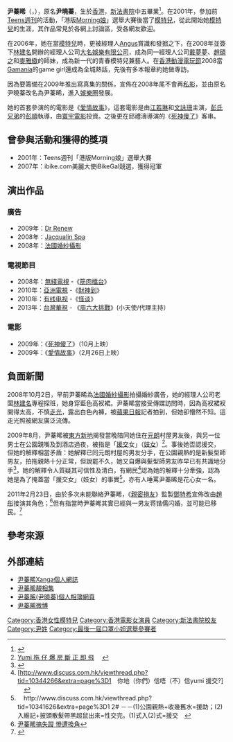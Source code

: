 {{藝人
| 姓名 = 尹蓁晞
| 類型 = 女藝人
| 英文名 = Yumi Wan
| 原名 = 尹曉蓁
| 圖片 = 尹蓁晞.jpg
| 出生日期 = {{Birth date and age|1987|9|24}}
| 國籍 = {{CNHK}}
| 出生地點 = {{BHKG}}
| 職業 = [[模特兒|模特兒]]、[[演員|演員]]
| 出道地點 = {{HKG}}
| 語言 = [[廣東話|廣東話]]、[[普通話|普通話]]
| 教育程度 = [[新法書院|新法書院]]中五畢業
| 活躍年代 = 2005年至2011年
| 經紀公司 = [[大名娛樂有限公司|大名娛樂有限公司]]
}}
'''尹蓁晞'''（{{lang|en|Yumi Wan}}，{{bd|1987年|9月24日}}），原名'''尹曉蓁'''，生於[[香港|香港]]，[[新法書院|新法書院]]中五畢業<ref>{{Cite web |url=http://www.hkheadline.com/ent/ent_star_details.asp?starid=612 |title=尹蓁晞 - 頭條日報 娛樂網 |accessdate=2010-06-27 |archive-date=2011-07-19 |archive-url=https://web.archive.org/web/20110719013521/http://www.hkheadline.com/ent/ent_star_details.asp?starid=612 |dead-url=no }}</ref>。在2001年，參加前[[Teens週刊|Teens週刊]]的活動，「港版[[Morning娘|Morning娘]]」選舉大賽後當了[[模特兒|模特兒]]，從此開始她[[模特兒|模特兒]]的生涯，其作品常見於各網上討論區，受各網友歡迎。

在2006年，她在當[[模特兒|模特兒]]時，更被經理人[[Angus|Angus]]賞識和發掘之下，在2008年並簽下[[林建名|林建名]]開辦的經理人公司[[大名娛樂有限公司|大名娛樂有限公司]]，成為同一經理人公司[[戴夢夢|戴夢夢]]、[[趙碩之|趙碩之]]和[[麥雅緻|麥雅緻]]的師妹，成為新一代的青春模特兒兼藝人。在[[香港動漫電玩節|香港動漫電玩節]]2008當[[Gamania|Gamania]]的game girl還成為全城熱話，先後有多本報章約她做專訪。

因為要籌備在2009年推出寫真集的關係，宣佈在2008年尾不會再[[私影|私影]]，並由原名尹曉蓁改名為尹蓁晞，進入[[娛樂圈|娛樂圈]]發展。

她的首套參演的的電影是《[[愛情故事|愛情故事]]》，這套電影是由[[江若琳|江若琳]]和[[文詠珊|文詠珊]]主演，[[彭氏兄弟|彭氏兄弟]]的[[彭順|彭順]]執導，由[[寰宇電影|寰宇電影]]投資。之後更在邱禮濤導演的《[[死神傻了|死神傻了]]》客串。

==曾參與活動和獲得的獎項==
*2001年：Teens週刊「港版Morning娘」選舉大賽
*2007年：ibike.com美麗大使iBikeGal競選，獲得冠軍

==演出作品==

===廣告===
*2009年：[[Dr_Renew|Dr Renew]] 
*2008年：[[Jacqualin_Spa|Jacqualin Spa]] 
*2008年：[[法國婚紗攝影|法國婚紗攝影]] 

===電視節目===
*2008年：[[無綫電視|無綫電視]] -《[[筋肉擂台|筋肉擂台]]》
*2010年：[[亞洲電視|亞洲電視]] -《[[財神到_(遊戲節目)|財神到]]》
*2010年：[[香港有線電視|有线电视]] -《[[怪谈_(电视节目)|怪谈]]》
*2013年：[[台灣|台灣]][[華視主頻|華視]] - 《[[周六大挑戰|周六大挑戰]]》(小天使/代理主持）

===電影===
*2009年：《[[死神傻了|死神傻了]]》（10月上映）
*2009年：《[[愛情故事|愛情故事]]》（2月26日上映）

==負面新聞==
2008年10月2日，早前尹蓁晞為[[法國婚紗攝影|法國婚紗攝影]]拍攝婚紗廣告，她的經理人公司老闆[[林建名|林建名]]專程探班，她身穿藍色高衩裙。尹蓁晞當接受傳媒訪問時，因為高衩裙衩開得太高，不慎[[走光_(行為)|走光]]，露出白色內褲，被[[蘋果日報|蘋果日報]]記者拍到，但她卻懵然不知。這走光照被網友廣泛流傳。

2009年8月，尹蓁晞被[[東方新地|東方新地]]揭發當晚陪同她住在[[元朗|元朗]]村屋男友後，與另一位男士在公園親嘴及到酒店過夜，被指是「[[援交|援交]]女」（[[妓女|妓女]]）<ref>[http://www.discuss.com.hk/viewthread.php?tid=10341626&extra=page%3D1  Yumi 拖 仔 爆 房 斷 正 即 飛] {{Wayback|url=http://www.discuss.com.hk/viewthread.php?tid=10341626&extra=page%3D1 |date=20090814204339 }}　</ref>。事後她否認援交，但她的解釋相當矛盾：她解釋已同元朗村屋的男友分手，在公園親熱的是新髮型師男友，拍拖親熱十分正常，但說罷不久，她又自爆與髮型師男友昨早已有共識地分手<ref>{{Cite web |url=http://hk.news.yahoo.com/article/090810/3/dmxh.html |title=Yumi自揭在公園親熱的是新男友，並共赴酒店過夜，過夜後又即時分手 |accessdate=2009-08-12 |archive-date=2009-08-14 |archive-url=https://web.archive.org/web/20090814215722/http://hk.news.yahoo.com/article/090810/3/dmxh.html |dead-url=no }}</ref>，她的解釋令人質疑其可信性及清白，有網民<ref>[http://www.discuss.com.hk/viewthread.php?tid=10344266&extra=page%3D1　你地（你們）信唔（不）信yumi 援交?] {{Wayback|url=http://www.discuss.com.hk/viewthread.php?tid=10344266&extra=page%3D1 |date=20090817203520 }}　</ref>認為她的解釋十分牽強，認為她是為了掩蓋當「援交女」（妓女）的事實<ref>　http://www.discuss.com.hk/viewthread.php?tid=10341626&extra=page%3D1 {{Wayback|url=http://www.discuss.com.hk/viewthread.php?tid=10341626&extra=page%3D1 |date=20090814204339 }} 2# －－(1)公園親熱+收幾舊水=援助；(2)入維記+披頭散髮帶黑超鼠出來=性交完。(1)式入(2)式=援交　</ref>，亦有人唾罵尹蓁晞是花心女一名。

2011年2月23日，由於多次未能聯絡尹蓁晞，《[[親密損友|親密損友]]》監製[[鄧特希|鄧特希]]宣佈改由[[趙彤|趙彤]]接演其角色；<ref>[http://www.worldjournal.com/view/aEntertainmentnews/11541616/article-%E5%B0%B9%E8%93%81%E6%99%9E%E6%90%9E%E5%A4%B1%E8%B9%A4-%E6%85%98%E9%81%AD%E6%8F%9B%E8%A7%92?instance=ent_pics 尹蓁晞搞失蹤 慘遭換角]{{dead link|date=2017年12月 |bot=InternetArchiveBot |fix-attempted=yes }}</ref>但有指當時尹蓁晞其實已經與一男友蒋锴儒闪婚，並可能已移民。<ref>{{Cite web |url=http://the-sun.on.cc/cnt/entertainment/20110409/00470_001.html |title=Yumi嗌老公 冧掂有米混血模 隱婚 - 太陽報 |accessdate=2012-09-29 |archive-date=2011-09-17 |archive-url=https://web.archive.org/web/20110917175755/http://the-sun.on.cc/cnt/entertainment/20110409/00470_001.html |dead-url=no }}</ref>

==參考來源==
{{reflist}}

==外部連結==
*[http://www.xanga.com/yumi_wanchunhei 尹蓁晞Xanga個人網誌] {{Wayback|url=http://www.xanga.com/yumi_wanchunhei |date=20081019135153 }}
*[http://www.fotop.net/samwu/yumi 尹蓁晞靚相集] {{Wayback|url=http://www.fotop.net/samwu/yumi |date=20120204133409 }}
*[http://www.fotop.net/yumiyumi123 尹蓁晞(尹曉蓁)個人相簿網頁] {{Wayback|url=http://www.fotop.net/yumiyumi123 |date=20080821062550 }}
*[http://weibo.com/yumiwan 尹蓁晞微博]

{{DEFAULTSORT:尹蓁晞}}
[[Category:香港女性模特兒|Category:香港女性模特兒]]
[[Category:香港電影女演員|Category:香港電影女演員]]
[[Category:新法書院校友|Category:新法書院校友]]
[[Category:尹姓|Category:尹姓]]
[[Category:最後一屆口罩小姐選舉參賽者|Category:最後一屆口罩小姐選舉參賽者]]